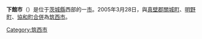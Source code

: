 {{日本都市 (廢除)
| 自治體名 = 下館市
| 日文原名 = 下館市
| 平假名 = しもだてし
| 羅馬字拼音 = Shimodate-shi
| 地圖 = 
| 廢除時間 = 2005年3月28日
| 廢除理由 = 新設合併
| 廢除時處置 ='''下館市'''、[[關城町|關城町]]、[[明野町|明野町]]、[[協和町_(茨城縣)|協和町]]→[[筑西市|筑西市]]
| 現在市 = [[筑西市|筑西市]]
| 都道府縣 = 茨城縣
| 支廳 = 
| 編號 = 08206-6
| 自治體 =[[結城市|結城市]]、[[協和町_(茨城縣)|協和町]]、[[明野町|明野町]]、[[關城町|關城町]]<br />[[小山市|小山市]]、[[二宮町_(栃木縣)|二宮町]]
| 面積 = 36.25
| 邊界未定 = 
| 人口 = 64,002
| 人口密度 = 
| 統計時間 = 2005年3月1日
| 經度 = 
| 緯度 = 
| 樹 = 
| 花 = 
| 鳥 = 
| 其他象徵物 = 
| 其他象徵 =
| 郵遞區號 = 308-0825
| 所在地 =下館市大字下中山732番地1
| 電話號碼 =296-24-2111
| 外部連結 = 
| 註記 = 
|}}
'''下館市'''（{{jpn|j=下館市|hg=しもだてし|rm=Shimodate shi|f=y}}）是位于[[茨城縣|茨城縣]]西部的一[[市|市]]。2005年3月28日，與[[真壁郡|真壁郡]][[關城町|關城町]]、[[明野町|明野町]]、[[協和町_(茨城縣)|協和町]][[市町村合併|合併]]為[[筑西市|筑西市]]。
{{茨城縣}}
{{Authority control}}
{{japan-geo-stub}}
{{japan-hist-stub}}

[[Category:筑西市|Category:筑西市]]